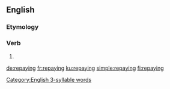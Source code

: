 ==English==
 [[Category:English 3-syllable words]]
===Etymology===
{{confix|re|pay|ing|lang=en}}

===Verb===
{{head|en|present participle}}

# {{present participle of|repay|lang=en|nocat=1}}

[[de:repaying]]
[[fr:repaying]]
[[ku:repaying]]
[[simple:repaying]]
[[fi:repaying]]